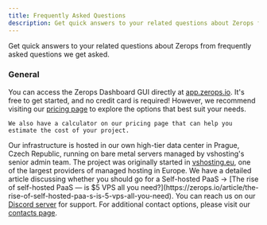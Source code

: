 ```yaml
---
title: Frequently Asked Questions
description: Get quick answers to your related questions about Zerops from frequently asked questions by people.
---
```



Get quick answers to your related questions about Zerops from frequently asked questions we get asked.

### General

<FAQ>
  <FAQItem question="Where can I find the Zerops Dashboard GUI?">
    You can access the Zerops Dashboard GUI directly at <a href="https://app.zerops.io">app.zerops.io</a>.
  </FAQItem>
  <FAQItem question="How much does it cost to get started?">
    It's free to get started, and no credit card is required! However, we
    recommend visiting our <a href="/features/pricing">pricing page</a> to explore the options that best suit your needs.

    We also have a calculator on our pricing page that can help you estimate the cost of your project.
  </FAQItem>
  <FAQItem question="Where are your servers located?">
    Our infrastructure is hosted in our own high-tier data center in Prague,
    Czech Republic, running on bare metal servers managed by vshosting's senior
    admin team. The project was originally started in <a href="https://vshosting.eu/" target="_blank">vshosting.eu</a>, one of the
    largest providers of managed hosting in Europe.
  </FAQItem>
  <FAQItem question="Why should I use Zerops over Self-Hosted PaaS?">
    We have a detailed article discussing whether you should go for a Self-hosted PaaS → [The rise of self-hosted PaaS — is $5 VPS all you need?](https://zerops.io/article/the-rise-of-self-hosted-paa-s-is-5-vps-all-you-need).
  </FAQItem>
  <FAQItem question="I have more questions. Where can I reach out to get help?">
    You can reach us on our <a href="https://docs.zerops.io/discord" target="_blank">Discord server</a> for support. For additional contact options, please visit our <a href="http://localhost:3001/help/contacts">contacts page</a>.
  </FAQItem>
</FAQ>
